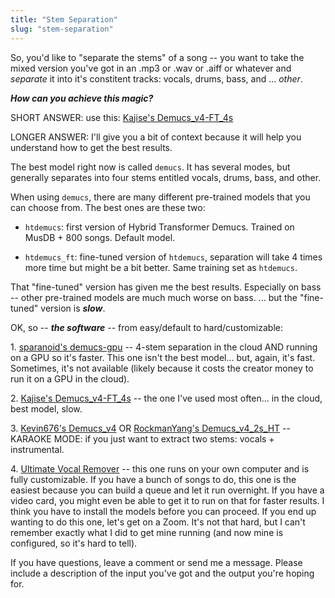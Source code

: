 ```yaml
---
title: "Stem Separation"
slug: "stem-separation"
---
```


So, you'd like to "separate the stems" of a song -- you want to take the mixed version you've got in an .mp3 or .wav or .aiff or whatever and _separate_ it into it's constitent tracks: vocals, drums, bass, and ... _other_.

**_How can you achieve this magic?_**

SHORT ANSWER: use this: [Kajise's Demucs_v4-FT_4s](https://huggingface.co/spaces/Kajise/Demucs_v4-FT_4s)

LONGER ANSWER: I'll give you a bit of context because it will help you understand how to get the best results.

The best model right now is called `demucs`. It has several modes, but generally separates into four stems entitled vocals, drums, bass, and other.

When using `demucs`, there are many different pre-trained models that you can choose from. The best ones are these two:

- `htdemucs`: first version of Hybrid Transformer Demucs. Trained on MusDB + 800 songs. Default model.

- `htdemucs_ft`: fine-tuned version of `htdemucs`, separation will take 4 times more time but might be a bit better. Same training set as `htdemucs`.

That "fine-tuned" version has given me the best results. Especially on bass -- other pre-trained models are much much worse on bass. ... but the "fine-tuned" version is _**slow**_.

OK, so -- **_the software_** -- from easy/default to hard/customizable:

1. [sparanoid's demucs-gpu](https://huggingface.co/spaces/sparanoid/demucs-gpu) -- 4-stem separation in the cloud AND running on a GPU so it's faster. This one isn't the best model... but, again, it's fast. Sometimes, it's not available (likely because it costs the creator money to run it on a GPU in the cloud).

2. [Kajise's Demucs_v4-FT_4s](https://huggingface.co/spaces/Kajise/Demucs_v4-FT_4s) -- the one I've used most often... in the cloud, best model, slow.

3. [Kevin676's Demucs_v4](https://huggingface.co/spaces/Kevin676/Demucs_v4) OR [RockmanYang's Demucs_v4_2s_HT](https://huggingface.co/spaces/RockmanYang/Demucs_v4_2s_HT) -- KARAOKE MODE: if you just want to extract two stems: vocals + instrumental.

4. [Ultimate Vocal Remover](https://github.com/Anjok07/ultimatevocalremovergui) -- this one runs on your own computer and is fully customizable. If you have a bunch of songs to do, this one is the easiest because you can build a queue and let it run overnight. If you have a video card, you might even be able to get it to run on that for faster results. I think you have to install the models before you can proceed. If you end up wanting to do this one, let's get on a Zoom. It's not that hard, but I can't remember exactly what I did to get mine running (and now mine is configured, so it's hard to tell).

If you have questions, leave a comment or send me a message. Please include a description of the input you've got and the output you're hoping for.